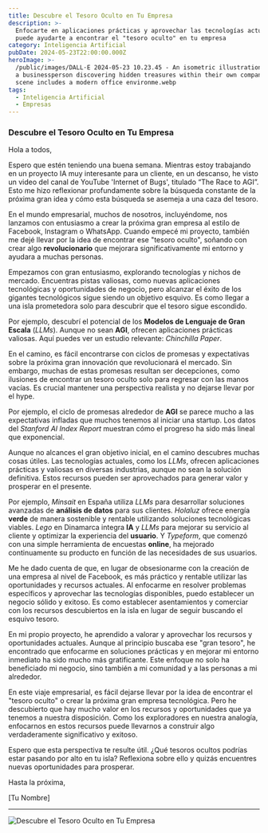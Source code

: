 ```yaml
---
title: Descubre el Tesoro Oculto en Tu Empresa
description: >-
  Enfocarte en aplicaciones prácticas y aprovechar las tecnologías actuales
  puede ayudarte a encontrar el "tesoro oculto" en tu empresa
category: Inteligencia Artificial
pubDate: 2024-05-23T22:00:00.000Z
heroImage: >-
  /public/images/DALL·E 2024-05-23 10.23.45 - An isometric illustration showing
  a businessperson discovering hidden treasures within their own company. The
  scene includes a modern office environme.webp
tags:
  - Inteligencia Artificial
  - Empresas
---
```


### Descubre el Tesoro Oculto en Tu Empresa

Hola a todos,

Espero que estén teniendo una buena semana. Mientras estoy trabajando en un proyecto IA muy interesante para un cliente, en un descanso, he visto un video del canal de YouTube 'Internet of Bugs', titulado “The Race to AGI”. Esto me hizo reflexionar profundamente sobre la búsqueda constante de la próxima gran idea y cómo esta búsqueda se asemeja a una caza del tesoro.

En el mundo empresarial, muchos de nosotros, incluyéndome, nos lanzamos con entusiasmo a crear la próxima gran empresa al estilo de Facebook, Instagram o WhatsApp. Cuando empecé mi proyecto, también me dejé llevar por la idea de encontrar ese "tesoro oculto", soñando con crear algo **revolucionario** que mejorara significativamente mi entorno y ayudara a muchas personas.

Empezamos con gran entusiasmo, explorando tecnologías y nichos de mercado. Encuentras pistas valiosas, como nuevas aplicaciones tecnológicas y oportunidades de negocio, pero alcanzar el éxito de los gigantes tecnológicos sigue siendo un objetivo esquivo. Es como llegar a una isla prometedora solo para descubrir que el tesoro sigue escondido.

Por ejemplo, descubrí el potencial de los **Modelos de Lenguaje de Gran Escala** (*LLMs*). Aunque no sean **AGI**, ofrecen aplicaciones prácticas valiosas. Aquí puedes ver un estudio relevante: *Chinchilla Paper*.

En el camino, es fácil encontrarse con ciclos de promesas y expectativas sobre la próxima gran innovación que revolucionará el mercado. Sin embargo, muchas de estas promesas resultan ser decepciones, como ilusiones de encontrar un tesoro oculto solo para regresar con las manos vacías. Es crucial mantener una perspectiva realista y no dejarse llevar por el hype.

Por ejemplo, el ciclo de promesas alrededor de **AGI** se parece mucho a las expectativas infladas que muchos tenemos al iniciar una startup. Los datos del *Stanford AI Index Report* muestran cómo el progreso ha sido más lineal que exponencial.

Aunque no alcances el gran objetivo inicial, en el camino descubres muchas cosas útiles. Las tecnologías actuales, como los *LLMs*, ofrecen aplicaciones prácticas y valiosas en diversas industrias, aunque no sean la solución definitiva. Estos recursos pueden ser aprovechados para generar valor y prosperar en el presente.

Por ejemplo, *Minsait* en España utiliza *LLMs* para desarrollar soluciones avanzadas de **análisis de datos** para sus clientes. *Holaluz* ofrece energía **verde** de manera sostenible y rentable utilizando soluciones tecnológicas viables. *Lego* en Dinamarca integra **IA** y *LLMs* para mejorar su servicio al cliente y optimizar la experiencia del **usuario**. Y *Typeform*, que comenzó con una simple herramienta de encuestas **online**, ha mejorado continuamente su producto en función de las necesidades de sus usuarios.

Me he dado cuenta de que, en lugar de obsesionarme con la creación de una empresa al nivel de Facebook, es más práctico y rentable utilizar las oportunidades y recursos actuales. Al enfocarme en resolver problemas específicos y aprovechar las tecnologías disponibles, puedo establecer un negocio sólido y exitoso. Es como establecer asentamientos y comerciar con los recursos descubiertos en la isla en lugar de seguir buscando el esquivo tesoro.

En mi propio proyecto, he aprendido a valorar y aprovechar los recursos y oportunidades actuales. Aunque al principio buscaba ese "gran tesoro", he encontrado que enfocarme en soluciones prácticas y en mejorar mi entorno inmediato ha sido mucho más gratificante. Este enfoque no solo ha beneficiado mi negocio, sino también a mi comunidad y a las personas a mi alrededor.

En este viaje empresarial, es fácil dejarse llevar por la idea de encontrar el "tesoro oculto" o crear la próxima gran empresa tecnológica. Pero he descubierto que hay mucho valor en los recursos y oportunidades que ya tenemos a nuestra disposición. Como los exploradores en nuestra analogía, enfocarnos en estos recursos puede llevarnos a construir algo verdaderamente significativo y exitoso.

Espero que esta perspectiva te resulte útil. ¿Qué tesoros ocultos podrías estar pasando por alto en tu isla? Reflexiona sobre ello y quizás encuentres nuevas oportunidades para prosperar.

Hasta la próxima,

\[Tu Nombre]

***

![Descubre el Tesoro Oculto en Tu Empresa](/public/imagessandbox:/mnt/data/An_isometric_illustration_showing_a_businessperson.png)
